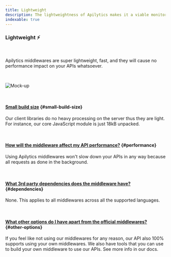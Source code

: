 ```yaml
---
title: Lightweight
description: The lightweightness of Apilytics makes it a viable monitoring solution for your application with no bloated dependencies or installed agents.
indexable: true
---
```


### Lightweight ⚡

<br />

<p className="text-xl">
  Apilytics middlewares are super lightweight, fast, and they will cause no performance impact on
  your APIs whatsoever.
</p>

<br />

![Mock-up](/mock-ups/time-frame.gif)

<br />

#### [Small build size](#small-build-size) {#small-build-size}

Our client libraries do no heavy processing on the server thus they are light.
For instance, our core JavaScript module is just <ExternalLink href="https://www.npmjs.com/package/@apilytics/core">18kB unpacked</ExternalLink>.

<br />

#### [How will the middleware affect my API performance?](#performance) {#performance}

Using Apilytics middlewares won't slow down your APIs in any way because all requests as done in the background.

<br />

#### [What 3rd party dependencies does the middleware have?](#dependencies) {#dependencies}

None. This applies to all middlewares across all the supported languages.

<br />

#### [What other options do I have apart from the official middlewares?](#other-options) {#other-options}

If you feel like not using our middlewares for any reason, our API also 100% supports using your own middlewares.
We also have tools that you can use to build your own middleware to use our APIs. See more info in our <Link href={routes.byom}>docs</Link>.
